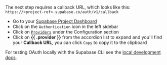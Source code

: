 The next step requires a callback URL, which looks like this: `https://<project-ref>.supabase.co/auth/v1/callback`

- Go to your [Supabase Project Dashboard](https://supabase.com/dashboard)
- Click on the `Authentication` icon in the left sidebar
- Click on [`Providers`](https://supabase.com/dashboard/project/_/auth/providers) under the Configuration section
- Click on **{{ .provider }}** from the accordion list to expand and you'll find your **Callback URL**, you can click `Copy` to copy it to the clipboard

<Admonition type="note">

For testing OAuth locally with the Supabase CLI see the [local development docs](/docs/guides/cli/local-development#use-auth-locally).

</Admonition>

